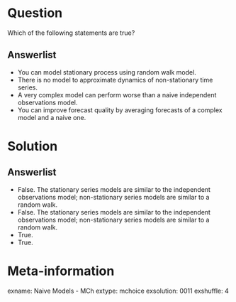 Question
========

Which of the following statements are true?

Answerlist
----------

*  You can model stationary process using random walk model. 
*  There is no model to approximate dynamics of non-stationary time series.
*  A very complex model can perform worse than a naive independent observations model.
*  You can improve forecast quality by averaging forecasts of a complex model and a naive one.

Solution
========

Answerlist
----------

*  False. The stationary series models are similar to the independent observations model; non-stationary series models are similar to a random walk.
*  False. The stationary series models are similar to the independent observations model; non-stationary series models are similar to a random walk.
*  True. 
*  True. 


Meta-information
================
exname: Naive Models - MCh
extype: mchoice
exsolution: 0011
exshuffle: 4

	